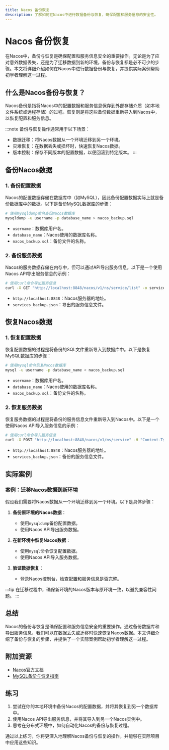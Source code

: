 ```yaml
---
title: Nacos 备份恢复
description: 了解如何在Nacos中进行数据备份与恢复，确保配置和服务信息的安全性。
---
```


# Nacos 备份恢复

在Nacos中，备份与恢复是确保配置和服务信息安全的重要操作。无论是为了应对意外数据丢失，还是为了迁移数据到新的环境，备份与恢复都是必不可少的步骤。本文将详细介绍如何在Nacos中进行数据备份与恢复，并提供实际案例帮助初学者理解这一过程。

## 什么是Nacos备份与恢复？

Nacos备份是指将Nacos中的配置数据和服务信息保存到外部存储介质（如本地文件系统或远程存储）的过程。恢复则是将这些备份数据重新导入到Nacos中，以恢复配置和服务信息。

:::note
备份与恢复操作通常用于以下场景：
- 数据迁移：将Nacos数据从一个环境迁移到另一个环境。
- 灾难恢复：在数据丢失或损坏时，快速恢复Nacos数据。
- 版本控制：保存不同版本的配置数据，以便回滚到特定版本。
:::

## 备份Nacos数据

### 1. 备份配置数据

Nacos的配置数据存储在数据库中（如MySQL），因此备份配置数据实际上就是备份数据库中的数据。以下是备份MySQL数据库的步骤：

```bash
# 使用mysqldump命令备份Nacos数据库
mysqldump -u username -p database_name > nacos_backup.sql
```

- `username`：数据库用户名。
- `database_name`：Nacos使用的数据库名称。
- `nacos_backup.sql`：备份文件的名称。

### 2. 备份服务数据

Nacos的服务数据存储在内存中，但可以通过API导出服务信息。以下是一个使用Nacos API导出服务信息的示例：

```bash
# 使用curl命令导出服务信息
curl -X GET "http://localhost:8848/nacos/v1/ns/service/list" -o services_backup.json
```

- `http://localhost:8848`：Nacos服务器的地址。
- `services_backup.json`：导出的服务信息文件。

## 恢复Nacos数据

### 1. 恢复配置数据

恢复配置数据的过程是将备份的SQL文件重新导入到数据库中。以下是恢复MySQL数据库的步骤：

```bash
# 使用mysql命令恢复Nacos数据库
mysql -u username -p database_name < nacos_backup.sql
```

- `username`：数据库用户名。
- `database_name`：Nacos使用的数据库名称。
- `nacos_backup.sql`：备份文件的名称。

### 2. 恢复服务数据

恢复服务数据的过程是将备份的服务信息文件重新导入到Nacos中。以下是一个使用Nacos API导入服务信息的示例：

```bash
# 使用curl命令导入服务信息
curl -X POST "http://localhost:8848/nacos/v1/ns/service" -H "Content-Type: application/json" -d @services_backup.json
```

- `http://localhost:8848`：Nacos服务器的地址。
- `services_backup.json`：备份的服务信息文件。

## 实际案例

### 案例：迁移Nacos数据到新环境

假设我们需要将Nacos数据从一个环境迁移到另一个环境。以下是具体步骤：

1. **备份原环境的Nacos数据**：
   - 使用`mysqldump`备份配置数据。
   - 使用Nacos API导出服务数据。

2. **在新环境中恢复Nacos数据**：
   - 使用`mysql`命令恢复配置数据。
   - 使用Nacos API导入服务数据。

3. **验证数据恢复**：
   - 登录Nacos控制台，检查配置和服务信息是否完整。

:::tip
在迁移过程中，确保新环境的Nacos版本与原环境一致，以避免兼容性问题。
:::

## 总结

Nacos的备份与恢复是确保配置和服务信息安全的重要操作。通过备份数据库和导出服务信息，我们可以在数据丢失或迁移时快速恢复Nacos数据。本文详细介绍了备份与恢复的步骤，并提供了一个实际案例帮助初学者理解这一过程。

## 附加资源

- [Nacos官方文档](https://nacos.io/zh-cn/docs/what-is-nacos.html)
- [MySQL备份与恢复指南](https://dev.mysql.com/doc/refman/8.0/en/backup-and-recovery.html)

## 练习

1. 尝试在你的本地环境中备份Nacos的配置数据，并将其恢复到另一个数据库中。
2. 使用Nacos API导出服务信息，并将其导入到另一个Nacos实例中。
3. 思考在分布式环境中，如何自动化Nacos的备份与恢复过程。

通过以上练习，你将更深入地理解Nacos备份与恢复的操作，并能够在实际项目中应用这些知识。